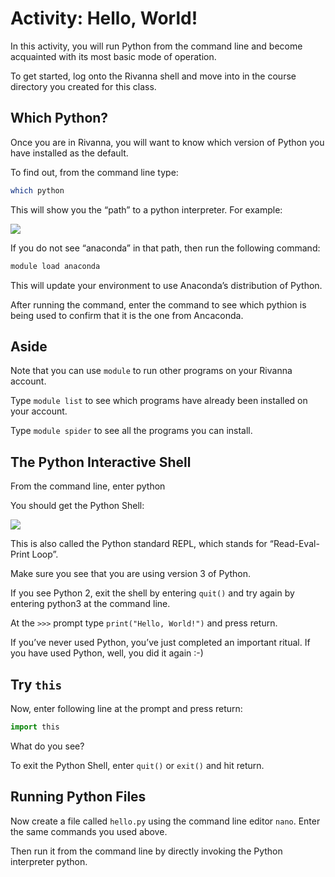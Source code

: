 # Activity: Hello, World!

In this activity, you will run Python from the command line and become acquainted with its most basic mode of operation.

To get started, log onto the Rivanna shell and move into in the course directory you created for this class. 

## Which Python?

Once you are in Rivanna, you will want to know which version of Python you have installed as the default.

To find out, from the command line type:

```bash
which python
```

This will show you the "path" to a python interpreter. For example:

![](../../media/which-python.png)

If you do not see "anaconda" in that path, then run the following command:

```bash
module load anaconda
```

This will update your environment to use Anaconda's distribution of Python. 

After running the command, enter the command to see which pythion is being used to confirm that it is the one from Ancaconda.

## Aside

Note that you can use `module` to run other programs on your Rivanna account. 

Type `module list` to see which programs have already been installed on your account.

Type `module spider` to see all the programs you can install.

## The Python Interactive Shell

From the command line, enter python 

You should get the Python Shell:

![](../../media/python-prompt.png)

This is also called the Python standard REPL, which stands for "Read-Eval-Print Loop".

Make sure you see that you are using version 3 of Python.

If you see Python 2, exit the shell by entering `quit()` and try again by entering python3 at the command line.

At the `>>>` prompt type `print("Hello, World!")` and press return.

If you've never used Python, you've just completed an important ritual. If you have used Python, well, you did it again :-) 

## Try `this`

Now, enter following line at the prompt and press return:

```python
import this
```

What do you see?

To exit the Python Shell, enter `quit()`  or `exit()` and hit return.

## Running Python Files

Now create a file called `hello.py` using the command line editor `nano`. Enter the same commands you used above.

Then run it from the command line by directly invoking the Python interpreter python.